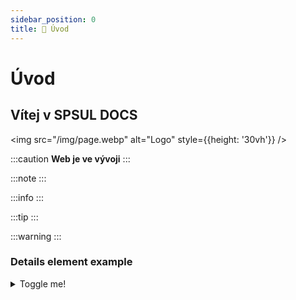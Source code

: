 ```yaml
---
sidebar_position: 0
title: 🚀 Úvod
---
```


# Úvod

## Vítej v **SPSUL DOCS**


<img src="/img/page.webp" alt="Logo" style={{height: '30vh'}} />


:::caution
**Web je ve vývoji**
:::

:::note
:::

:::info
:::

:::tip
:::

:::warning
:::

### Details element example

<details>
  <summary>Toggle me!</summary>
  <div>
    <div>This is the detailed content</div>
    <br/>
    <details>
      <summary>
        Nested toggle! Some surprise inside...
      </summary>
      <div>
        😲😲😲😲😲
      </div>
    </details>
  </div>
</details>